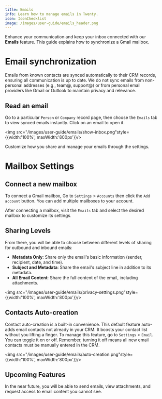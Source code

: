 ```yaml
---
title: Emails
info: Learn how to manage emails in Twenty.
icon: IconChecklist
image: /images/user-guide/emails_header.png
---
```


Enhance your communication and keep your inbox connected with our **Emails** feature. This guide explains how to synchronize a Gmail mailbox.

# Email synchronization

Emails from known contacts are synced automatically to their CRM records, ensuring all communication is up to date. We do not sync emails from non-personal addresses (e.g., team@, support@) or from personal email providers like Gmail or Outlook to maintain privacy and relevance.

## Read an email

Go to a particular `Person` or `Company` record page, then choose the `Emails` tab to view synced emails instantly. Click on an email to open it.

<img src="/images/user-guide/emails/show-inbox.png"style={{width:'100%', maxWidth:'800px'}}/>

Customize how you share and manage your emails through the settings. 

# Mailbox Settings

## Connect a new mailbox

To connect a Gmail mailbox, Go to `Settings` > `Accounts` then click the `Add account` button. You can add multiple mailboxes to your account.

After connecting a mailbox, visit the `Emails` tab and select the desired mailbox to customize its settings.

## Sharing Levels

From there, you will be able to choose between different levels of sharing for outbound and inbound emails:

- **Metadata Only**: Share only the email's basic information (sender, recipient, date, and time).
- **Subject and Metadata**: Share the email's subject line in addition to its metadata.
- **All Email Content**: Share the full content of the email, including attachments.

<img src="/images/user-guide/emails/privacy-settings.png"style={{width:'100%', maxWidth:'800px'}}/>

## Contacts Auto-creation

Contact auto-creation is a built-in convenience. This default feature auto-adds email contacts not already in your CRM. It boosts your contact list without you lifting a finger. To manage this feature, go to `Settings` > `Email`. You can toggle it on or off. Remember, turning it off means all new email contacts must be manually entered in the CRM.

<img src="/images/user-guide/emails/auto-creation.png"style={{width:'100%', maxWidth:'800px'}}/>

## Upcoming Features

In the near future, you will be able to send emails, view attachments, and request access to email content you cannot see.